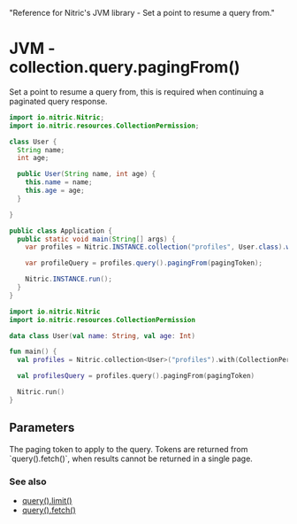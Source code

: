   "Reference for Nitric's JVM library - Set a point to resume a query from."

# JVM - collection.query.pagingFrom()

Set a point to resume a query from, this is required when continuing a paginated query response.

<CodeGroup>

```java
import io.nitric.Nitric;
import io.nitric.resources.CollectionPermission;

class User {
  String name;
  int age;

  public User(String name, int age) {
    this.name = name;
    this.age = age;
  }

}

public class Application {
  public static void main(String[] args) {
    var profiles = Nitric.INSTANCE.collection("profiles", User.class).with(CollectionPermission.Read);

    var profileQuery = profiles.query().pagingFrom(pagingToken);

    Nitric.INSTANCE.run();
  }
}
```

```kotlin
import io.nitric.Nitric
import io.nitric.resources.CollectionPermission

data class User(val name: String, val age: Int)

fun main() {
  val profiles = Nitric.collection<User>("profiles").with(CollectionPermission.Read)

  val profilesQuery = profiles.query().pagingFrom(pagingToken)

  Nitric.run()
}
```

</CodeGroup>

## Parameters

<Properties>
  <Property name="pagingToken" required type="Map<String, String>">
    The paging token to apply to the query. Tokens are returned from
    `query().fetch()`, when results cannot be returned in a single page.
  </Property>
</Properties>

### See also

- [query().limit()](./collection-query-limit)
- [query().fetch()](./collection-query-where)
